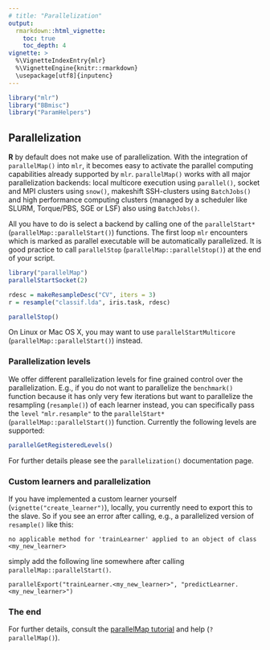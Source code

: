 ```yaml
---
# title: "Parallelization"
output: 
  rmarkdown::html_vignette:
    toc: true
    toc_depth: 4
vignette: >
  %\VignetteIndexEntry{mlr}
  %\VignetteEngine{knitr::rmarkdown}
  \usepackage[utf8]{inputenc}
---
```


```r
library("mlr")
library("BBmisc")
library("ParamHelpers")
```

## Parallelization

**R** by default does not make use of parallelization.
With the integration of `parallelMap()` into `mlr`, it becomes easy to activate the parallel computing capabilities already supported by `mlr`.
`parallelMap()` works with all major parallelization backends: local multicore execution using `parallel()`, socket and MPI clusters using `snow()`, makeshift SSH-clusters using `BatchJobs()` and high performance computing clusters (managed by a scheduler like SLURM, Torque/PBS, SGE or LSF) also using `BatchJobs()`.

All you have to do is select a backend by calling one of the
`parallelStart*` (`parallelMap::parallelStart()`) functions.
The first loop `mlr` encounters which is marked as parallel executable will be automatically parallelized.
It is good practice to call `parallelStop` (`parallelMap::parallelStop()`) at the end of your script.

```r
library("parallelMap")
parallelStartSocket(2)

rdesc = makeResampleDesc("CV", iters = 3)
r = resample("classif.lda", iris.task, rdesc)

parallelStop()
```

On Linux or Mac OS X, you may want to use
`parallelStartMulticore` (`parallelMap::parallelStart()`) instead.

### Parallelization levels

We offer different parallelization levels for fine grained control over the parallelization.
E.g., if you do not want to parallelize the `benchmark()` function because it has only very few iterations but want to parallelize the resampling (`resample()`) of each learner instead, you can specifically pass the `level` `"mlr.resample"` to the `parallelStart*` (`parallelMap::parallelStart()`)
function.
Currently the following levels are supported:

```r
parallelGetRegisteredLevels()
```

For further details please see the `parallelization()` documentation page.

### Custom learners and parallelization

If you have implemented a custom learner yourself (`vignette("create_learner")`), locally, you currently need to export this to the slave.
So if you see an error after calling, e.g., a parallelized version of `resample()` like this:

```
no applicable method for 'trainLearner' applied to an object of class <my_new_learner>
```

simply add the following line somewhere after calling `parallelMap::parallelStart()`.

```
parallelExport("trainLearner.<my_new_learner>", "predictLearner.<my_new_learner>")
```

### The end

For further details, consult the
[parallelMap tutorial](https://github.com/berndbischl/parallelMap#parallelmap) and help (`?parallelMap()`).
